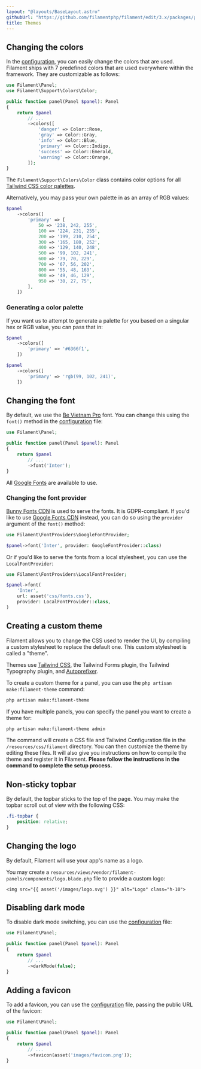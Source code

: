 ```yaml
---
layout: "@layouts/BaseLayout.astro"
githubUrl: "https://github.com/filamentphp/filament/edit/3.x/packages/panels/docs/11-themes.md"
title: Themes
---
```


## Changing the colors

In the [configuration](configuration), you can easily change the colors that are used. Filament ships with 7 predefined colors that are used everywhere within the framework. They are customizable as follows:

```php
use Filament\Panel;
use Filament\Support\Colors\Color;

public function panel(Panel $panel): Panel
{
    return $panel
        // ...
        ->colors([
            'danger' => Color::Rose,
            'gray' => Color::Gray,
            'info' => Color::Blue,
            'primary' => Color::Indigo,
            'success' => Color::Emerald,
            'warning' => Color::Orange,
        ]);
}
```

The `Filament\Support\Colors\Color` class contains color options for all [Tailwind CSS color palettes](https://tailwindcss.com/docs/customizing-colors).

Alternatively, you may pass your own palette in as an array of RGB values:

```php
$panel
    ->colors([
        'primary' => [
            50 => '238, 242, 255',
            100 => '224, 231, 255',
            200 => '199, 210, 254',
            300 => '165, 180, 252',
            400 => '129, 140, 248',
            500 => '99, 102, 241',
            600 => '79, 70, 229',
            700 => '67, 56, 202',
            800 => '55, 48, 163',
            900 => '49, 46, 129',
            950 => '30, 27, 75',
        ],
    ])
```

### Generating a color palette

If you want us to attempt to generate a palette for you based on a singular hex or RGB value, you can pass that in:

```php
$panel
    ->colors([
        'primary' => '#6366f1',
    ])

$panel
    ->colors([
        'primary' => 'rgb(99, 102, 241)',
    ])
```

## Changing the font

By default, we use the [Be Vietnam Pro](https://fonts.google.com/specimen/Be+Vietnam+Pro) font. You can change this using the `font()` method in the [configuration](configuration) file:

```php
use Filament\Panel;

public function panel(Panel $panel): Panel
{
    return $panel
        // ...
        ->font('Inter');
}
```

All [Google Fonts](https://fonts.google.com) are available to use.

### Changing the font provider

[Bunny Fonts CDN](https://fonts.bunny.net) is used to serve the fonts. It is GDPR-compliant. If you'd like to use [Google Fonts CDN](https://fonts.google.com) instead, you can do so using the `provider` argument of the `font()` method:

```php
use Filament\FontProviders\GoogleFontProvider;

$panel->font('Inter', provider: GoogleFontProvider::class)
```

Or if you'd like to serve the fonts from a local stylesheet, you can use the `LocalFontProvider`:

```php
use Filament\FontProviders\LocalFontProvider;

$panel->font(
    'Inter',
    url: asset('css/fonts.css'),
    provider: LocalFontProvider::class,
)
```

## Creating a custom theme

Filament allows you to change the CSS used to render the UI, by compiling a custom stylesheet to replace the default one. This custom stylesheet is called a "theme".

Themes use [Tailwind CSS](https://tailwindcss.com), the Tailwind Forms plugin, the Tailwind Typography plugin, and [Autoprefixer](https://github.com/postcss/autoprefixer).

To create a custom theme for a panel, you can use the `php artisan make:filament-theme` command:

```bash
php artisan make:filament-theme
```

If you have multiple panels, you can specify the panel you want to create a theme for:

```bash
php artisan make:filament-theme admin
```

The command will create a CSS file and Tailwind Configuration file in the `/resources/css/filament` directory. You can then customize the theme by editing these files. It will also give you instructions on how to compile the theme and register it in Filament. **Please follow the instructions in the command to complete the setup process.**

## Non-sticky topbar

By default, the topbar sticks to the top of the page. You may make the topbar scroll out of view with the following CSS:

```css
.fi-topbar {
    position: relative;
}
```

## Changing the logo

By default, Filament will use your app's name as a logo.

You may create a `resources/views/vendor/filament-panels/components/logo.blade.php` file to provide a custom logo:

```blade
<img src="{{ asset('/images/logo.svg') }}" alt="Logo" class="h-10">
```

## Disabling dark mode

To disable dark mode switching, you can use the [configuration](configuration) file:

```php
use Filament\Panel;

public function panel(Panel $panel): Panel
{
    return $panel
        // ...
        ->darkMode(false);
}
```

## Adding a favicon

To add a favicon, you can use the [configuration](configuration) file, passing the public URL of the favicon:

```php
use Filament\Panel;

public function panel(Panel $panel): Panel
{
    return $panel
        // ...
        ->favicon(asset('images/favicon.png'));
}
```
